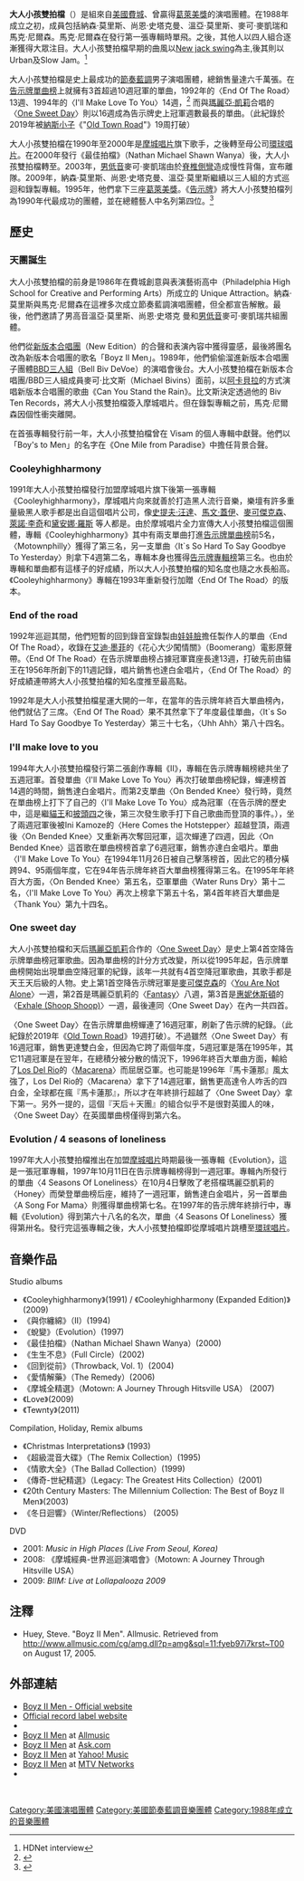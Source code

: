 {{Infobox Musical artist <!-- See Wikipedia:WikiProject_Musicians -->
| Name                = 大人小孩雙拍檔<br />Boyz II Men
| Img                 = Boyz II Men.jpg
| Img_capt            =
| Img_size            = 
| Landscape           = yes
| Background          = group_or_band
| Origin              = {{US}}[[賓夕法尼亞州|賓夕法尼亞州]][[費城|費城]]
| Instrument          = 
| Voice_type          = 
| Genre               = [[節奏藍調|節奏藍調]]<br/>[[靈魂樂|靈魂樂]]<br/>[[New_jack_swing|New jack swing]] 

| Occupation          = [[歌手|歌手]]、[[音樂家|音樂家]]
| Years_active        = 1988 – 
| Label               = [[摩城唱片|摩城]]、[[環球唱片|環球]]、{{link-en|Arista|Arista Records}}、MSM Music Group/{{link-en|Koch|Koch Records}}、[[迪卡唱片公司|迪卡]]/[[環球唱片|UMG]]
| Associated_acts     = [[娃娃臉_(藝人)|娃娃臉]]、{{link-en|Jam & Lewis|Jimmy Jam and Terry Lewis}}、{{link-en|Tim & Bob|Tim & Bob}}、<br>[[瑪麗亞·凱莉|瑪麗亞·凱莉]]、[[布萊恩·麥肯奈特|布萊恩·麥肯奈特]]
| URL                 = [http://www.boyziimen.com www.boyziimen.com]
| Current_members     = [[納森·莫里斯|納森·莫里斯]]<br>[[尚恩·史塔克曼|尚恩·史塔克曼]]<br>[[溫亞·莫里斯|溫亞·莫里斯]]
| Past_members        = [[馬克·尼爾森|馬克·尼爾森]]<br>[[麥可·麥凱瑞|麥可·麥凱瑞]]
| Notable_instruments = 
}}

'''大人小孩雙拍檔'''（{{lang-en|'''Boyz II Men'''}}）是組來自[[美國|美國]][[費城|費城]]、曾贏得[[葛萊美獎|葛萊美獎]]的演唱團體。在1988年成立之初，成員包括納森·莫里斯、尚恩·史塔克曼、溫亞·莫里斯、麥可·麥凱瑞和馬克·尼爾森。馬克·尼爾森在發行第一張專輯時單飛。之後，其他人以四人組合逐漸獲得大眾注目。大人小孩雙拍檔早期的曲風以[[New_jack_swing|New jack swing]]為主,後其則以Urban及Slow Jam。<ref>HDNet interview</ref>

大人小孩雙拍檔是史上最成功的[[節奏藍調|節奏藍調]]男子演唱團體，總銷售量達六千萬張。在[[Billboard_Hot_100|告示牌單曲榜]]上就擁有3首超過10週冠軍的單曲，1992年的〈End Of The Road〉13週、1994年的〈I'll Make Love To You〉14週，<ref>{{Cite web |url=http://www.boyziimen.com/bio/ |title=Boyz II Men : Bio |access-date=2011-01-15 |archive-date=2014-07-20 |archive-url=https://web.archive.org/web/20140720181107/http://www.boyziimen.com/bio |dead-url=no }}</ref> 而與[[瑪麗亞·凱莉|瑪麗亞·凱莉]]合唱的〈[[One_Sweet_Day|One Sweet Day]]〉則以16週成為告示牌史上冠軍週數最長的單曲。（此紀錄於2019年被[[納斯小子|納斯小子]]《"[[Old_Town_Road|Old Town Road]]"》19周打破）

大人小孩雙拍檔在1990年至2000年是[[摩城唱片|摩城唱片]]旗下歌手，之後轉至母公司[[環球唱片|環球唱片]]。在2000年發行《最佳拍檔》（Nathan Michael Shawn Wanya）後，大人小孩雙拍檔轉至{{link-en|Arista Records|Arista Records}}。2003年，[[男低音|男低音]]麥可·麥凱瑞由於[[脊椎側彎|脊椎側彎]]造成慢性背傷，宣布離隊。2009年，納森·莫里斯、尚恩·史塔克曼、溫亞·莫里斯繼續以三人組的方式巡迴和錄製專輯。1995年，他們拿下三座[[葛萊美獎|葛萊美獎]]。《[[告示牌_(雜誌)|告示牌]]》將大人小孩雙拍檔列為1990年代最成功的團體，並在總體藝人中名列第四位。<ref>{{Cite web |url=http://www.mariahconnection.com/mariah-carey-90s-billboard-artist-of-the-decade |title=存档副本 |accessdate=2011-01-15 |archive-date=2012-03-17 |archive-url=https://web.archive.org/web/20120317185043/http://www.mariahconnection.com/mariah-carey-90s-billboard-artist-of-the-decade |dead-url=yes }}</ref>

== 歷史 ==
=== 天團誕生 ===
大人小孩雙拍檔的前身是1986年在費城創意與表演藝術高中（Philadelphia High School for Creative and Performing Arts）所成立的 Unique Attraction。納森·莫里斯與馬克·尼爾森在這裡多次成立節奏藍調演唱團體，但全都宣告解散。最後，他們邀請了男高音溫亞·莫里斯、尚恩·史塔克 曼和[[男低音|男低音]]麥可·麥凱瑞共組團體。

他們從[[新版本合唱團|新版本合唱團]]（New Edition）的合聲和表演內容中獲得靈感，最後將團名改為新版本合唱團的歌名「Boyz II Men」。1989年，他們偷偷溜進新版本合唱團子團體[[BBD三人組|BBD三人組]]（Bell Biv DeVoe）的演唱會後台。大人小孩雙拍檔在新版本合唱團/BBD三人組成員麥可·比文斯（Michael Bivins）面前，以[[阿卡貝拉|阿卡貝拉]]的方式演唱新版本合唱團的歌曲《Can You Stand the Rain》。比文斯決定透過他的 Biv Ten Records，將大人小孩雙拍檔簽入摩城唱片。但在錄製專輯之前，馬克·尼爾森因個性衝突離開。

在首張專輯發行前一年，大人小孩雙拍檔曾在 Visam 的個人專輯中獻聲。他們以「Boy's to Men」的名字在《One Mile from Paradise》中擔任背景合聲。

=== Cooleyhighharmony ===
1991年大人小孩雙拍檔發行加盟摩城唱片旗下後第一張專輯《Cooleyhighharmony》，摩城唱片向來就善於打造黑人流行音樂，樂壇有許多重量級黑人歌手都是出自這個唱片公司，像[[史提夫·汪達|史提夫·汪達]]、[[馬文·蓋伊|馬文·蓋伊]]、[[麥可傑克森|麥可傑克森]]、[[萊諾·李奇|萊諾·李奇]]和[[黛安娜·羅斯|黛安娜·羅斯]] 等人都是。由於摩城唱片全力宣傳大人小孩雙拍檔這個團體，專輯《Cooleyhighharmony》其中有兩支單曲打進[[Billboard_Hot_100|告示牌單曲榜]]前5名，〈Motownphilly〉獲得了第三名，另一支單曲〈It`s So Hard To Say Goodbye To Yesterday〉則拿下4週第二名，專輯本身也獲得[[Billboard_200|告示牌專輯榜]]第三名。也由於專輯和單曲都有這樣子的好成績，所以大人小孩雙拍檔的知名度也隨之水長船高。《Cooleyhighharmony》專輯在1993年重新發行加贈〈End Of The Road〉的版本。

=== End of the road ===
1992年巡迴其間，他們短暫的回到錄音室錄製由[[娃娃臉_(藝人)|娃娃臉]]擔任製作人的單曲〈End Of The Road〉，收錄在[[艾迪·墨菲|艾迪·墨菲]]的《花心大少闖情關》（Boomerang）電影原聲帶。〈End Of The Road〉在告示牌單曲榜占據冠軍寶座長達13週，打破先前由貓王在1956年所創下的11週記錄，唱片銷售也達白金唱片，〈End Of The Road〉的好成績連帶將大人小孩雙拍檔的知名度推至最高點。

1992年是大人小孩雙拍檔星運大開的一年，在當年的告示牌年終百大單曲榜內，他們就佔了三席。〈End Of The Road〉果不其然拿下了年度最佳單曲，〈It`s So Hard To Say Goodbye To Yesterday〉第三十七名，〈Uhh Ahh〉第八十四名。

=== I'll make love to you ===
1994年大人小孩雙拍檔發行第二張創作專輯《II》，專輯在告示牌專輯榜總共坐了五週冠軍。首發單曲〈I'll Make Love To You〉再次打破單曲榜紀錄，蟬連榜首14週的時間，銷售達白金唱片。而第2支單曲〈On Bended Knee〉發行時，竟然在單曲榜上打下了自己的〈I'll Make Love To You〉成為冠軍（在告示牌的歷史中，這是繼[[貓王|貓王]]和[[披頭四|披頭四]]之後，第三次發生歌手打下自己歌曲而登頂的事件。），坐了兩週冠軍後被Ini Kamoze的〈Here Comes the Hotstepper〉超越登頂，兩週後〈On Bended Knee〉又重新再次奪回冠軍，這次蟬連了四週，因此〈On Bended Knee〉這首歌在單曲榜榜首拿了6週冠軍，銷售亦達白金唱片。單曲〈I'll Make Love To You〉在1994年11月26日被自己擊落榜首，因此它的積分橫跨94、95兩個年度，它在94年告示牌年終百大單曲榜獲得第三名。在1995年年終百大方面，〈On Bended Knee〉第五名，亞軍單曲〈Water Runs Dry〉第十二名，〈I'll Make Love To You〉再次上榜拿下第五十名，第4首年終百大單曲是〈Thank You〉第九十四名。

=== One sweet day ===
大人小孩雙拍檔和天后[[瑪麗亞凱莉|瑪麗亞凱莉]]合作的〈[[One_Sweet_Day|One Sweet Day]]〉是史上第4首空降告示牌單曲榜冠軍歌曲。因為單曲榜的計分方式改變，所以從1995年起，告示牌單曲榜開始出現單曲空降冠軍的紀錄，該年一共就有4首空降冠軍歌曲，其歌手都是天王天后級的人物。史上第1首空降告示牌冠軍是[[麥可傑克森|麥可傑克森]]的〈[[You_Are_Not_Alone|You Are Not Alone]]〉一週，第2首是瑪麗亞凱莉的〈[[Fantasy|Fantasy]]〉八週，第3首是[[惠妮休斯頓|惠妮休斯頓]]的〈[[Exhale_(Shoop_Shoop)|Exhale (Shoop Shoop)]]〉一週，最後連同〈One Sweet Day〉在內一共四首。

〈One Sweet Day〉在告示牌單曲榜蟬連了16週冠軍，刷新了告示牌的紀錄。（此紀錄於2019年《[[Old_Town_Road|Old Town Road]]》19週打破）。不過雖然〈One Sweet Day〉有16週冠軍，銷售更達雙白金，但因為它跨了兩個年度，5週冠軍是落在1995年，其它11週冠軍是在翌年，在總積分被分散的情況下，1996年終百大單曲方面，輸給了[[Los_Del_Rio|Los Del Rio]]的〈[[Macarena|Macarena]]〉而屈居亞軍。也可能是1996年『馬卡蓮那』風太強了，Los Del Rio的〈Macarena〉拿下了14週冠軍，銷售更高達令人咋舌的四白金，全球都在瘋『馬卡蓮那』，所以才在年終排行超越了〈One Sweet Day〉拿下第一。另外一提的，這個『天后＋天團』的組合似乎不是很對英國人的味，〈One Sweet Day〉在英國單曲榜僅得到第六名。

=== Evolution / 4 seasons of loneliness ===
1997年大人小孩雙拍檔推出在加盟[[摩城唱片|摩城唱片]]時期最後一張專輯《Evolution》，這是一張冠軍專輯，1997年10月11日在告示牌專輯榜得到一週冠軍。專輯內所發行的單曲〈4 Seasons Of Loneliness〉在10月4日擊敗了老搭檔瑪麗亞凱莉的〈Honey〉而榮登單曲榜后座，維持了一週冠軍，銷售達白金唱片，另一首單曲〈A Song For Mama〉則獲得單曲榜第七名。在1997年的告示牌年終排行中，專輯《Evolution》得到第六十八名的名次，單曲〈4 Seasons Of Loneliness〉獲得第卅名。發行完這張專輯之後，大人小孩雙拍檔即從摩城唱片跳槽至[[環球唱片|環球唱片]]。

== 音樂作品 ==
{{main|大人小孩雙拍檔音樂作品列表}}

;Studio albums
* 《Cooleyhighharmony》(1991) / 《Cooleyhighharmony (Expanded Edition)》(2009)
* 《與你纏綿》（II）(1994)
* 《蛻變》（Evolution）(1997)
* 《最佳拍檔》（Nathan Michael Shawn Wanya）(2000)
* 《生生不息》（Full Circle）(2002)
* 《回到從前》（Throwback, Vol. 1）(2004)
* 《愛情解藥》（The Remedy）(2006)
* 《摩城全精選》（Motown: A Journey Through Hitsville USA） (2007)
* 《Love》(2009)
* 《Tewnty》(2011)

;Compilation, Holiday, Remix albums
* 《Christmas Interpretations》 (1993)
* 《超級混音大碟》（The Remix Collection）(1995)
* 《情歌大全》（The Ballad Collection）(1999)
* 《傳奇-世紀精選》（Legacy: The Greatest Hits Collection）(2001)
* 《20th Century Masters: The Millennium Collection: The Best of Boyz II Men》(2003)
* 《冬日迴響》（Winter/Reflections） (2005)

;DVD
* 2001: ''Music in High Places (Live From Seoul, Korea)''
* 2008: 《摩城經典-世界巡迴演唱會》（Motown: A Journey Through Hitsville USA）
* 2009: ''BIIM: Live at Lollapalooza 2009''

== 注釋 ==
{{reflist}}
* Huey, Steve. "Boyz II Men". Allmusic. Retrieved from http://www.allmusic.com/cg/amg.dll?p=amg&sql=11:fyeb97i7krst~T00 on August 17, 2005.

== 外部連結 ==
{{commons}}
* [http://www.boyziimen.com Boyz II Men - Official website]{{WebCite|url=https://www.webcitation.org/68XlvUYL8?url=http://www.boyziimen.com/ |date=20120619185105 |dateformat=iso }}
* [http://www.deccarecords-us.com/boyziimen/ Official record label website] {{Wayback|url=http://www.deccarecords-us.com/boyziimen/ |date=20091202083124 }}
* {{myspace|boyziimen|Boyz II Men}}
* [http://www.allmusic.com/cg/amg.dll?p=amg&sql=11:wiftxqw5ldde Boyz II Men] at [[Allmusic|Allmusic]]
* [https://web.archive.org/web/20100611235220/http://www.ask.com/music/artist/Boyz-II-Men/3759 Boyz II Men] at [[Ask.com|Ask.com]]
* [http://new.music.yahoo.com/boyz-ii-men Boyz II Men] {{Wayback|url=http://new.music.yahoo.com/boyz-ii-men |date=20090522202152 }} at [[Yahoo!_Music|Yahoo! Music]]
* [http://www.mtvmusic.com/boyz_ii_men Boyz II Men] {{Wayback|url=http://www.mtvmusic.com/boyz_ii_men |date=20090917234221 }} at [[MTV_Networks|MTV Networks]]
* {{imdb name|1349841}}
<br />

{{Authority control}}
{{DEFAULTSORT:Boyz II Men}}
[[Category:美國演唱團體|Category:美國演唱團體]]
[[Category:美國節奏藍調音樂團體|Category:美國節奏藍調音樂團體]]
[[Category:1988年成立的音樂團體|Category:1988年成立的音樂團體]]